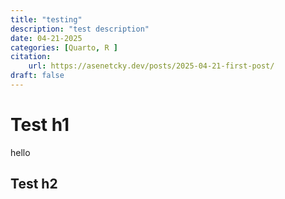 ```yaml
---
title: "testing"
description: "test description"
date: 04-21-2025
categories: [Quarto, R ] 
citation: 
    url: https://asenetcky.dev/posts/2025-04-21-first-post/ 
draft: false 
---
```



# Test h1

hello

## Test h2
